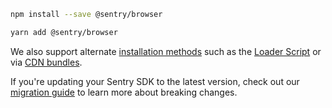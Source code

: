 ```bash {tabTitle:npm}
npm install --save @sentry/browser
```

```bash {tabTitle:Yarn}
yarn add @sentry/browser
```

<Note>

We also support alternate [installation methods](/platforms/javascript/install/) such as the [Loader Script](/platforms/javascript/install/loader/) or via [CDN bundles](/platforms/javascript/install/loader/#cdn).

</Note>

If you're updating your Sentry SDK to the latest version, check out our [migration guide](https://github.com/getsentry/sentry-javascript/blob/master/MIGRATION.md) to learn more about breaking changes.
